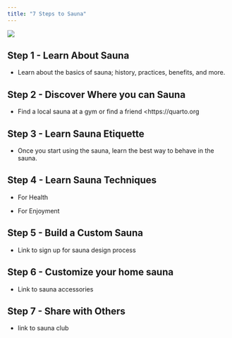 ---
title: "7 Steps to Sauna"
---

![](logo.png)\

## Step 1 - Learn About Sauna

-   Learn about the basics of sauna; history, practices, benefits, and more.

## Step 2 - Discover Where you can Sauna

-   Find a local sauna at a gym or find a friend \<https://quarto.org

## Step 3 - Learn Sauna Etiquette

-   Once you start using the sauna, learn the best way to behave in the sauna.

## Step 4 - Learn Sauna Techniques

-   For Health

-   For Enjoyment

## Step 5 - Build a Custom Sauna

-   Link to sign up for sauna design process

## Step 6 - Customize your home sauna

-   Link to sauna accessories

## Step 7 - Share with Others

-   link to sauna club
